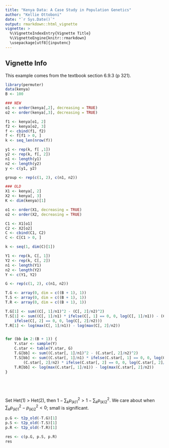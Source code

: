 ```yaml
---
title: "Kenya Data: A Case Study in Population Genetics"
author: "Kellie Ottoboni"
date: "`r Sys.Date()`"
output: rmarkdown::html_vignette
vignette: >
  %\VignetteIndexEntry{Vignette Title}
  %\VignetteEngine{knitr::rmarkdown}
  \usepackage[utf8]{inputenc}
---
```



## Vignette Info

This example comes from the textbook section 6.9.3 (p 321).

```r
library(permuter)
data(kenya)
B <- 100
```

```r
### NEW
o1 <- order(kenya[,2], decreasing = TRUE)
o2 <- order(kenya[,3], decreasing = TRUE)

f1 <- kenya[o1, 2]
f2 <- kenya[o2, 3]
f <- cbind(f1, f2)
f <- f[f1 > 0, ]
k <- seq_len(nrow(f))

y1 <- rep(k, f[ ,1])
y2 <- rep(k, f[, 2])
n1 <- length(y1)
n2 <- length(y2)
y <- c(y1, y2)

group <- rep(c(1, 2), c(n1, n2))

### OLD
X1 <- kenya[, 2]
X2 <- kenya[, 3]
K <- dim(kenya)[1]

o1 <- order(X1, decreasing = TRUE)
o2 <- order(X2, decreasing = TRUE)

C1 <- X1[o1]
C2 <- X2[o2]
C <- cbind(C1, C2)
C <- C[C1 > 0, ]

k <- seq(1, dim(C)[1])

Y1 <- rep(k, C[, 1])
Y2 <- rep(k, C[, 2])
n1 <- length(Y1)
n2 <- length(Y2)
Y <- c(Y1, Y2)

G <- rep(c(1, 2), c(n1, n2))
```

```r


T.G <- array(0, dim = c((B + 1), 1))
T.S <- array(0, dim = c((B + 1), 1))
T.R <- array(0, dim = c((B + 1), 1))

T.G[1] <- sum((C[, 1]/n1)^2 - (C[, 2]/n2)^2)
T.S[1] <- sum((C[, 1]/n1) * ifelse(C[, 1] == 0, 0, log(C[, 1]/n1)) - (C[, 2]/n2) * 
    ifelse(C[, 2] == 0, 0, log(C[, 2]/n2)))
T.R[1] <- log(max(C[, 1]/n1)) - log(max(C[, 2]/n2))


for (bb in 2:(B + 1)) {
    Y.star <- sample(Y)
    C.star <- table(Y.star, G)
    T.G[bb] <- sum((C.star[, 1]/n1)^2 - (C.star[, 2]/n2)^2)
    T.S[bb] <- sum((C.star[, 1]/n1) * ifelse(C.star[, 1] == 0, 0, log(C.star[, 1]/n1)) - 
        (C.star[, 2]/n2) * ifelse(C.star[, 2] == 0, 0, log(C.star[, 2]/n2)))
    T.R[bb] <- log(max(C.star[, 1]/n1)) - log(max(C.star[, 2]/n2))
}



 


```

Set Het(1) > Het(2), then $1-\sum_k p_{(k)1}^2 > 1-\sum_k p_{(k)2}^2$. We care about when $\sum_k p_{(k)1}^2 - p_{(k)2}^2< 0$; small is significant.

```r
p.G <- t2p_old(-T.G)[1]
p.S <- t2p_old(-T.S)[1]
p.R <- t2p_old(-T.R)[1]

res <- c(p.G, p.S, p.R)
res



 


```



